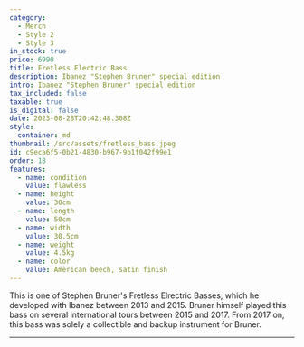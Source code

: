 ```yaml
---
category:
  - Merch
  - Style 2
  - Style 3
in_stock: true
price: 6990
title: Fretless Electric Bass
description: Ibanez "Stephen Bruner" special edition
intro: Ibanez "Stephen Bruner" special edition
tax_included: false
taxable: true
is_digital: false
date: 2023-08-28T20:42:48.308Z
style:
  container: md
thumbnail: /src/assets/fretless_bass.jpeg
id: c9eca6f5-0b21-4830-b967-9b1f042f99e1
order: 18
features:
  - name: condition
    value: flawless
  - name: height
    value: 30cm
  - name: length
    value: 50cm
  - name: width
    value: 30.5cm
  - name: weight
    value: 4.5kg
  - name: color
    value: American beech, satin finish
---
```

This is one of Stephen Bruner's Fretless Elrectric Basses, which he developed with Ibanez between 2013 and 2015. Bruner himself played this bass on several international tours between 2015 and 2017. From 2017 on, this bass was solely a collectible and backup instrument for Bruner.

---

